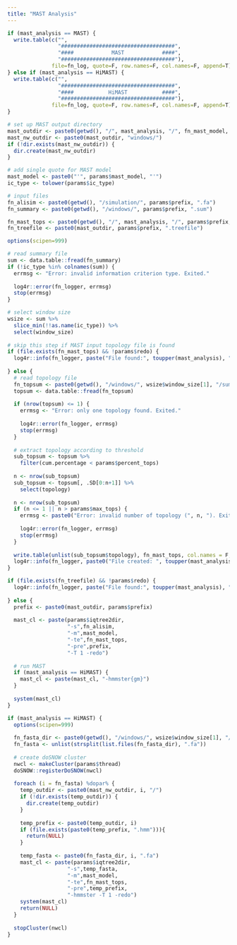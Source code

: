 ```yaml
---
title: "MAST Analysis"
---
```


```r
if (mast_analysis == MAST) {
  write.table(c("",
                "####################################",
                "####            MAST            ####",
                "####################################"),
              file=fn_log, quote=F, row.names=F, col.names=F, append=T)
} else if (mast_analysis == HiMAST) {
  write.table(c("",
                "####################################",
                "####           HiMAST           ####",
                "####################################"),
              file=fn_log, quote=F, row.names=F, col.names=F, append=T)
}

# set up MAST output directory
mast_outdir <- paste0(getwd(), "/", mast_analysis, "/", fn_mast_model, "/")
mast_nw_outdir <- paste0(mast_outdir, "windows/")
if (!dir.exists(mast_nw_outdir)) {
  dir.create(mast_nw_outdir)
}

# add single quote for MAST model
mast_model <- paste0("'", params$mast_model, "'")
ic_type <- tolower(params$ic_type)

# input files
fn_alisim <- paste0(getwd(), "/simulation/", params$prefix, ".fa")
fn_summary <- paste0(getwd(), "/windows/", params$prefix, ".sum")

fn_mast_tops <- paste0(getwd(), "/", mast_analysis, "/", params$prefix, ".mast.tops")
fn_treefile <- paste0(mast_outdir, params$prefix, ".treefile")
```

```r
options(scipen=999)

# read summary file
sum <- data.table::fread(fn_summary)
if (!ic_type %in% colnames(sum)) {
  errmsg <- "Error: invalid information criterion type. Exited."
  
  log4r::error(fn_logger, errmsg)
  stop(errmsg)
}

# select window size
wsize <- sum %>%
  slice_min(!!as.name(ic_type)) %>%
  select(window_size)
  
# skip this step if MAST input topology file is found
if (file.exists(fn_mast_tops) && !params$redo) {
  log4r::info(fn_logger, paste("File found:", toupper(mast_analysis), "topology file. Skipped."))
  
} else {
  # read topology file
  fn_topsum <- paste0(getwd(), "/windows/", wsize$window_size[1], "/summary/", params$prefix, ".topsum")
  topsum <- data.table::fread(fn_topsum)
  
  if (nrow(topsum) <= 1) {
    errmsg <- "Error: only one topology found. Exited."
    
    log4r::error(fn_logger, errmsg)
    stop(errmsg)
  }
  
  # extract topology according to threshold
  sub_topsum <- topsum %>%
    filter(cum.percentage < params$percent_tops)
  
  n <- nrow(sub_topsum)
  sub_topsum <- topsum[, .SD[0:n+1]] %>%
    select(topology)
  
  n <- nrow(sub_topsum)
  if (n <= 1 || n > params$max_tops) {
    errmsg <- paste0("Error: invalid number of topology (", n, "). Exited.")
    
    log4r::error(fn_logger, errmsg)
    stop(errmsg)
  }
  
  write.table(unlist(sub_topsum$topology), fn_mast_tops, col.names = F, quote = F, row.names = F)
  log4r::info(fn_logger, paste0("File created: ", toupper(mast_analysis), " topology file based on ", toupper(params$ic_type), "."))
}
```

```r
if (file.exists(fn_treefile) && !params$redo) {
  log4r::info(fn_logger, paste("File found:", toupper(mast_analysis), "treefile. Skipped."))
  
} else {
  prefix <- paste0(mast_outdir, params$prefix)
  
  mast_cl <- paste(params$iqtree2dir,
                   "-s",fn_alisim,
                   "-m",mast_model,
                   "-te",fn_mast_tops,
                   "-pre",prefix,
                   "-T 1 -redo")
  
  # run MAST
  if (mast_analysis == HiMAST) {
    mast_cl <- paste(mast_cl, "-hmmster{gm}")
  }
  
  system(mast_cl)
}
```

```r
if (mast_analysis == HiMAST) {
  options(scipen=999)
    
  fn_fasta_dir <- paste0(getwd(), "/windows/", wsize$window_size[1], "/alignment/")
  fn_fasta <- unlist(strsplit(list.files(fn_fasta_dir), ".fa"))
  
  # create doSNOW cluster
  nwcl <- makeCluster(params$thread)
  doSNOW::registerDoSNOW(nwcl)
  
  foreach (i = fn_fasta) %dopar% {
    temp_outdir <- paste0(mast_nw_outdir, i, "/")
    if (!dir.exists(temp_outdir)) {
      dir.create(temp_outdir)
    }
    
    temp_prefix <- paste0(temp_outdir, i)
    if (file.exists(paste0(temp_prefix, ".hmm"))){
      return(NULL)
    }
    
    temp_fasta <- paste0(fn_fasta_dir, i, ".fa")
    mast_cl <- paste(params$iqtree2dir,
                   "-s",temp_fasta,
                   "-m",mast_model,
                   "-te",fn_mast_tops,
                   "-pre",temp_prefix,
                   "-hmmster -T 1 -redo")
    system(mast_cl)
    return(NULL)
  }
  
  stopCluster(nwcl)
}
```